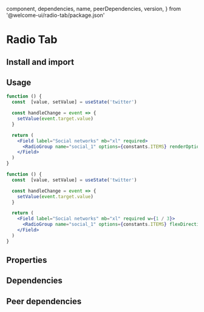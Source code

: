 
  component,
  dependencies,
  name,
  peerDependencies,
  version,
} from '@welcome-ui/radio-tab/package.json'

# Radio Tab

<tagversion version={version} name={name} component={component} />

## Install and import

<usage component={component} name={name} peerDependencies={peerDependencies} />

## Usage

```jsx
function () {
  const  [value, setValue] = useState('twitter')

  const handleChange = event => {
    setValue(event.target.value)
  }

  return (
    <Field label="Social networks" mb="xl" required>
      <RadioGroup name="social_1" options={constants.ITEMS} renderOption={RadioTab} value={value} onChange={handleChange} />
    </Field>
  )
}
```

```jsx
function () {
  const  [value, setValue] = useState('twitter')

  const handleChange = event => {
    setValue(event.target.value)
  }

  return (
    <Field label="Social networks" mb="xl" required w={1 / 3}>
      <RadioGroup name="social_1" options={constants.ITEMS} flexDirection="column" renderOption={RadioTab} value={value} onChange={handleChange} />
    </Field>
  )
}
```

## Properties

<props propTypes={props.propTypes.RadioTab} />

## Dependencies

<dependencies dependencies={dependencies} />

## Peer dependencies

<dependencies dependencies={peerDependencies} />
